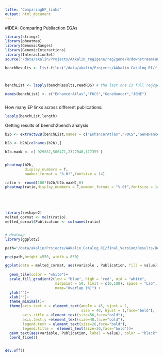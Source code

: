 ---
title: "ComparingEP_links"
output: html_document
---


#IDEA:
Comparing Publiaction EGAs

```{r setup, include=FALSE}
library(stringr)
library(pheatmap)
library(GenomicRanges)
library(GenomicInteractions)
library(InteractionSet)
source("/data/akalin/Projects/AAkalin_reg2gene/reg2gene/R/downstreamFunctions.R")

```


```{r}

benchResults <- list.files("/data/akalin/Projects/AAkalin_Catalog_RI/final_Version/Results/Benchmarking/", "Val.rds",full.names = T)[c(2,4,6,9)]



benchList <- lapply(benchResults,readRDS) # the last one is full reg2gene object

names(benchList) <- c("EnhancerAtlas","FOCS","GeneHancer","JEME")



```

How many EP links across different publications:

```{r}
lapply(benchList,length)
```

Getting results of beench2bench analysis


```{r , fig.height=15, fig.width=15}
b2b <- extractB2B(benchList,names = c("EnhancerAtlas","FOCS","GeneHancer","JEME"))

b2b <- b2b[colnames(b2b),]

b2b.maxN <- c( 929682,506471,2327946,117355 )


pheatmap(b2b,
         display_numbers = T,
         number_format = "%.0f",fontsize = 14)

ratio <- round(100*(b2b/b2b.maxN),0)
pheatmap(ratio,display_numbers = T,number_format = "%.0f",fontsize = 14)





library(reshape2)
melted_cormat <- melt(ratio)
melted_cormat$Publication <- colnames(ratio)


# Heatmap
library(ggplot2)

path="/data/akalin/Projects/AAkalin_Catalog_RI/final_Version/Results/Downstream/Plots/figure3_inhouse_E_EGA/fig4D_similarity.png"

png(path,height =550, width = 850)

ggplot(data = melted_cormat, aes(variable , Publication, fill = value))+
  
  geom_tile(color = "white")+
  scale_fill_gradient2(low = "blue", high = "red", mid = "white", 
                       midpoint = 50, limit = c(0,100), space = "Lab", 
                       name="Overlap (%)") +
  ylab("")+
  xlab("")+
  theme_minimal()+ 
  theme(axis.text.x = element_text(angle = 45, vjust = 1, 
                                   size = 40, hjust = 1,face="bold"),
        axis.title = element_text(size=50,face="bold"),
        axis.text.y =element_text(size=40,face="bold"),
        legend.text = element_text(size=28,face="bold"),
        legend.title =  element_text(size=30,face="bold"))+
  geom_text(aes(variable, Publication, label = value), color = "black", size =13) +
  coord_fixed()


dev.off()





```



